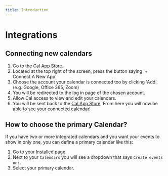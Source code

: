 ```yaml
---
title: Introduction
---
```


# Integrations

## Connecting new calendars
1. Go to the [Cal App Store](https://app.abg.garden/apps).
2. Located at the top right of the screen, press the button saying '+ Connect A New App'
3. Choose the account your calendar is connected too by clicking 'Add'. (e.g. Google, Office 365, Zoom)
4. You will be redirected to the log in page of the chosen account.
5. Allow Cal access to view and edit your calendars.
6. You will be sent back to the [Cal App Store](https://app.abg.garden/apps/installed). From here you will now be able to see your connected calendar!

## How to choose the primary Calendar?

If you have two or more integrated calendars and you want your events to show in only one, you can define a primary calendar like this:

1. Go to your [Installed](https://app.abg.garden/apps/installed) page.
2. Next to your `Calendars` you will see a dropdown that says `Create events on:`.
3. Select your primary calendar.
